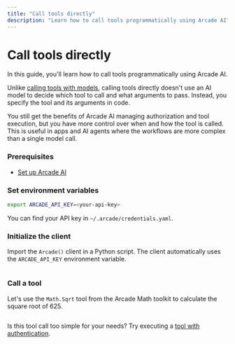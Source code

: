 ```yaml
---
title: "Call tools directly"
description: "Learn how to call tools programmatically using Arcade AI"
---
```



# Call tools directly

In this guide, you'll learn how to call tools programmatically using Arcade AI.

Unlike [calling tools with models](/home/use-tools/call-tools-with-models), calling tools directly doesn't use an AI model to decide which tool to call and what arguments to pass. Instead, you specify the tool and its arguments in code.

You still get the benefits of Arcade AI managing authorization and tool execution, but you have more control over when and how the tool is called. This is useful in apps and AI agents where the workflows are more complex than a single model call.

<Steps>

### Prerequisites

- [Set up Arcade AI](/home/quickstart)

### Set environment variables

```bash
export ARCADE_API_KEY=<your-api-key>
```

You can find your API key in `~/.arcade/credentials.yaml`.

### Initialize the client

Import the `Arcade()` client in a Python script. The client automatically uses the `ARCADE_API_KEY` environment variable.

```python file=<rootDir>/examples/code/home/use-tools/call-tools-directly/math_add_directly.py#L1-L3

```

### Call a tool

Let's use the `Math.Sqrt` tool from the Arcade Math toolkit to calculate the square root of 625.

```python file=<rootDir>/examples/code/home/use-tools/call-tools-directly/math_add_directly.py#L5-L11

```

Is this tool call too simple for your needs? Try executing a [tool with authentication](/home/auth/auth-tool-calling).

</Steps>
